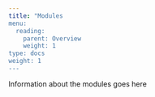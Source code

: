 ```yaml
---
title: "Modules
menu:
  reading:
    parent: Overview
    weight: 1
type: docs
weight: 1
---
```


Information about the modules goes here
